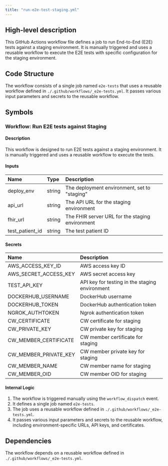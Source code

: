 ```yaml
---
title: "run-e2e-test-staging.yml"
---
```


## High-level description
This GitHub Actions workflow file defines a job to run End-to-End (E2E) tests against a staging environment. It is manually triggered and uses a reusable workflow to execute the E2E tests with specific configuration for the staging environment.

## Code Structure
The workflow consists of a single job named `e2e-tests` that uses a reusable workflow defined in `./.github/workflows/_e2e-tests.yml`. It passes various input parameters and secrets to the reusable workflow.

## Symbols

### Workflow: Run E2E tests against Staging
#### Description
This workflow is designed to run E2E tests against a staging environment. It is manually triggered and uses a reusable workflow to execute the tests.

#### Inputs
| Name | Type | Description |
|:-----|:-----|:------------|
| deploy_env | string | The deployment environment, set to "staging" |
| api_url | string | The API URL for the staging environment |
| fhir_url | string | The FHIR server URL for the staging environment |
| test_patient_id | string | The test patient ID |

#### Secrets
| Name | Description |
|:-----|:------------|
| AWS_ACCESS_KEY_ID | AWS access key ID |
| AWS_SECRET_ACCESS_KEY | AWS secret access key |
| TEST_API_KEY | API key for testing in the staging environment |
| DOCKERHUB_USERNAME | DockerHub username |
| DOCKERHUB_TOKEN | DockerHub authentication token |
| NGROK_AUTHTOKEN | Ngrok authentication token |
| CW_CERTIFICATE | CW certificate for staging |
| CW_PRIVATE_KEY | CW private key for staging |
| CW_MEMBER_CERTIFICATE | CW member certificate for staging |
| CW_MEMBER_PRIVATE_KEY | CW member private key for staging |
| CW_MEMBER_NAME | CW member name for staging |
| CW_MEMBER_OID | CW member OID for staging |

#### Internal Logic
1. The workflow is triggered manually using the `workflow_dispatch` event.
2. It defines a single job named `e2e-tests`.
3. The job uses a reusable workflow defined in `./.github/workflows/_e2e-tests.yml`.
4. It passes various input parameters and secrets to the reusable workflow, including environment-specific URLs, API keys, and certificates.

## Dependencies
The workflow depends on a reusable workflow defined in `./.github/workflows/_e2e-tests.yml`.